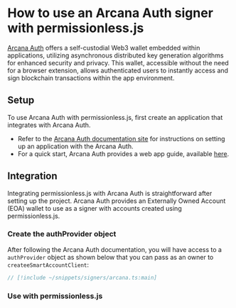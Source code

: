 
# How to use an Arcana Auth signer with permissionless.js

[Arcana Auth](https://www.arcana.network/) offers a self-custodial Web3 wallet embedded within applications, utilizing asynchronous distributed key generation algorithms for enhanced security and privacy. This wallet, accessible without the need for a browser extension, allows authenticated users to instantly access and sign blockchain transactions within the app environment.

## Setup

To use Arcana Auth with permissionless.js, first create an application that integrates with Arcana Auth.

- Refer to the [Arcana Auth documentation site](https://arcana.network/) for instructions on setting up an application with the Arcana Auth.
- For a quick start, Arcana Auth provides a web app guide, available [here](https://www.npmjs.com/package/@arcana/auth).

## Integration
Integrating permissionless.js with Arcana Auth is straightforward after setting up the project. Arcana Auth provides an Externally Owned Account (EOA) wallet to use as a signer with accounts created using permissionless.js.

### Create the authProvider object
After following the Arcana Auth documentation, you will have access to a `authProvider` object as shown below that you can pass as an owner to `createeSmartAccountClient`:

```typescript
// [!include ~/snippets/signers/arcana.ts:main]
```

### Use with permissionless.js

<SmartAccounts />
